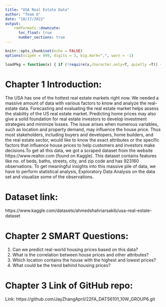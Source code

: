 ```yaml
---
title: "USA Real Estate Data"
author: "Team 6"
date: "10/17/2022"
output:  
    rmdformats::downcute:
      toc_float: true
      number_sections: true
---
```


```r
knitr::opts_chunk$set(echo = FALSE)
options(scipen = 999, digits = 3, big.mark=",", warn = -1)
```

```r
loadPkg = function(x) { if (!require(x,character.only=T, quietly =T)) { install.packages(x,dep=T,repos="http://cran.us.r-project.org"); if(!require(x,character.only=T)) stop("Package not found") } }
```

# Chapter 1 Introduction:

The USA has one of the hottest real estate markets right now. We needed a massive amount of data with various factors to know and analyze the real-estate data. Forecasting and evaluating the real estate market helps assess the stability of the US real estate market. Predicting home prices may also give a solid foundation for real estate investors to develop investment strategies and minimize losses. The issue arises when numerous variables, such as location and property demand, may influence the house price. Thus most stakeholders, including buyers and developers, home builders, and the real estate sector, would like to know the exact attributes or the specific factors that influence house prices to help customers and investors make decisions.To get all this data, we got a scraped dataset from the website https://www.realtor.com (found on Kaggle). This dataset contains features like no. of beds, baths, streets, city, and zip code and has 923160 observations. To get meaningful insights into this massive pile of data, we have to perform statistical analysis, Exploratory Data Analysis on the data set and visualize some of the observations.

# Dataset link: 
https://www.kaggle.com/datasets/ahmedshahriarsakib/usa-real-estate-dataset

# Chapter 2 SMART Questions:

1. Can we predict real-world housing prices based on this data?
2. What is the correlation between house prices and other attributes?
3. Which location contains the house with the highest and lowest prices?
4. What could be the trend behind housing prices?

# Chapter 3 Link of GitHub repo:

Link: https://github.com/JayZhangApril/22FA_DATS6101_10W_GROUP6.git